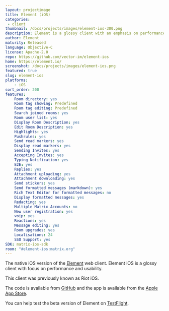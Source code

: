 ```yaml
---
layout: projectimage
title: Element (iOS)
categories:
 - client
thumbnail: /docs/projects/images/element-ios-300.png
description: Element is a glossy client with an emphasis on performance and usability
author: Element
maturity: Released
language: Objective-C
license: Apache-2.0
repo: https://github.com/vector-im/element-ios
home: https://element.io/
screenshot: /docs/projects/images/element-ios.png
featured: true
slug: element-ios
platforms:
    - iOS
sort_order: 200
features:
    Room directory: yes
    Room tag showing: Predefined
    Room tag editing: Predefined
    Search joined rooms: yes
    Room user list: yes
    Display Room Description: yes
    Edit Room Description: yes
    Highlights: yes
    Pushrules: yes
    Send read markers: yes
    Display read markers: yes
    Sending Invites: yes
    Accepting Invites: yes
    Typing Notification: yes
    E2E: yes
    Replies: yes
    Attachment uploading: yes
    Attachment downloading: yes
    Send stickers: yes
    Send formatted messages (markdown): yes
    Rich Text Editor for formatted messages: no
    Display formatted messages: yes
    Redacting: yes
    Multiple Matrix Accounts: no
    New user registration: yes
    voip: yes
    Reactions: yes
    Message editing: yes
    Room upgrades: yes
    Localisations: 24
    SSO Support: yes
SDK: matrix-ios-sdk
room: "#element-ios:matrix.org"
---
```


The native iOS version of the [Element](/docs/projects/client/element) web client. Element iOS is a glossy client with focus on performance and usability.

This client was previously known as Riot iOS.

The code is available from [GitHub](https://github.com/vector-im/element-ios) and the app is available from the [Apple App Store](https://itunes.apple.com/gb/app/vector.im/id1083446067?mt=8).

You can help test the beta version of Element on [TestFlight](https://testflight.apple.com/join/lCeTuDKM).
